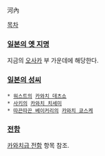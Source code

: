 河內

[[목차]]

=== [[일본의 옛 지명]] ===
지금의 [[오사카]] 부 가운데에 해당한다.

=== [[일본의 성씨]] ===
 * [[워스트]]의 [[카와치 데츠쇼]]
 * [[사키]]의 [[카와치 치세미]]
 * [[따끈따끈 베이커리]]의 [[카와치 쿄스케]]

=== [[전함]] ===
[[카와치급 전함]] 항목 참조.
